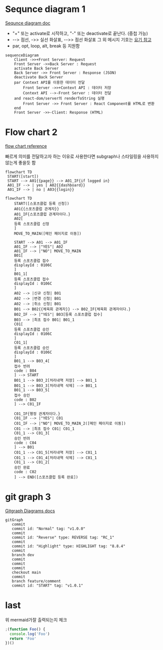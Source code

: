 # Sequnce diagram 1

[Sequnce diagram doc](https://mermaid.js.org/syntax/sequenceDiagram.html#sequence-diagrams)

- "+" 또는 activate로 시작하고, "-" 또는 deactivate로 끝난다. (중첩 가능)
- --> 점선, ->> 실선 화살표, -->> 점선 화살표 그 외 메시지 기호는 [요기 참고](https://mermaid.js.org/syntax/sequenceDiagram.html#messages)
- par, opt, loop, alt, break 등 지원함

```mermaid
sequenceDiagram
    Client ->>+Front Server: Request
    Front Server ->>Back Server : Request
    activate Back Server
    Back Server ->> Front Server : Response (JSON)
    deactivate Back Server
    par Context API를 이용한 데이터 전달
        Front Server ->>+Context API : 데이터 저장
        Context API -->-Front Server : 데이터 전달
    and react-dom/server의 renderToString 실행
        Front Server ->> Front Server : React Component를 HTML로 변환
    end
    Front Server ->>-Client: Response (HTML)
```

# Flow chart 2

[flow chart reference](https://mermaid.js.org/syntax/flowchart.html)

빠르게 의미를 전달하고자 하는 이유로 사용한다면 subgraph나 스타일링을 사용하지 않는게 좋을듯 함

```mermaid
flowchart TD
 START([start])
 START --> A01{{page}} --> A01_IF{if logged in}
 A01_IF --> | yes | A02{{dashboard}}
 A01_IF --> | no | A03{{login}}
```

```mermaid
flowchart TD
    START([스포츠클럽 등록 신청])
    A01{{스포츠클럽 관계자}}
    A01_IF{스포츠클럽 관계자이다.}
    A02[
    등록 스포츠클럽 신청
    ]
    MOVE_TO_MAIN([메인 페이지로 이동])

    START --> A01 --> A01_IF
    A01_IF --> |"YES"| A02
    A01_IF --> |"NO"| MOVE_TO_MAIN
    B01[
    등록 스포츠클럽 접수
    displayId : 0106C
    ]
    B01_1[
    등록 스포츠클럽 접수
    displayId : 0106C
    ]
    A02 --> |신규 신청| B01
    A02 --> |변경 신청| B01
    A02 --> |취소 신청| B01
    B01 --> B02{{체육회 관계자}} --> B02_IF{체육회 관계자이다.}
    B02_IF --> |"YES"| B03[등록 스포츠클럽 접수]
    B03 --> |최초 접수 B01| B01_1
    C01[
    등록 스포츠클럽 승인
    displayId : 0106C
    ]
    C01_1[
    등록 스포츠클럽 승인
    displayId : 0106C
    ]
    B01_1 --> B03_4[
    접수 반려
    code : B04
    ] --> START
    B01_1 --> B03_2[처리내역 저장] --> B01_1
    B01_1 --> B03_3[처리내역 삭제] --> B01_1
    B01_1 --> B03_5[
    접수 승인
    code : B02
    ] --> C01_IF

    C01_IF{행정 관계자이다.}
    C01_IF --> |"YES"| C01
    C01_IF --> |"NO"| MOVE_TO_MAIN_2([메인 페이지로 이동])
    C01 --> |최초 접수 C01| C01_1
    C01_1 --> C01_3[
    승인 반려
    code : C04
    ] --> B01
    C01_1 --> C01_5[처리내역 저장] --> C01_1
    C01_1 --> C01_4[처리내역 삭제] --> C01_1
    C01_1 --> C01_2[
    승인 완료
    code : C02
    ] --> END([스포츠클럽 등록 완료])
```

# git graph 3

[Gitgraph Diagrams docs](https://mermaid.js.org/syntax/gitgraph.html)

```mermaid
gitGraph
   commit
   commit id: "Normal" tag: "v1.0.0"
   commit
   commit id: "Reverse" type: REVERSE tag: "RC_1"
   commit
   commit id: "Highlight" type: HIGHLIGHT tag: "8.8.4"
   commit
   branch dev
   commit
   commit
   commit
   checkout main
   commit
   branch feature/comment
   commit id: "START" tag: "v1.0.1"
```

# last

위 mermaid가잘 출력되는지 체크

```js
;(function Foo() {
  console.log('Foo')
  return 'Foo'
})()
```
